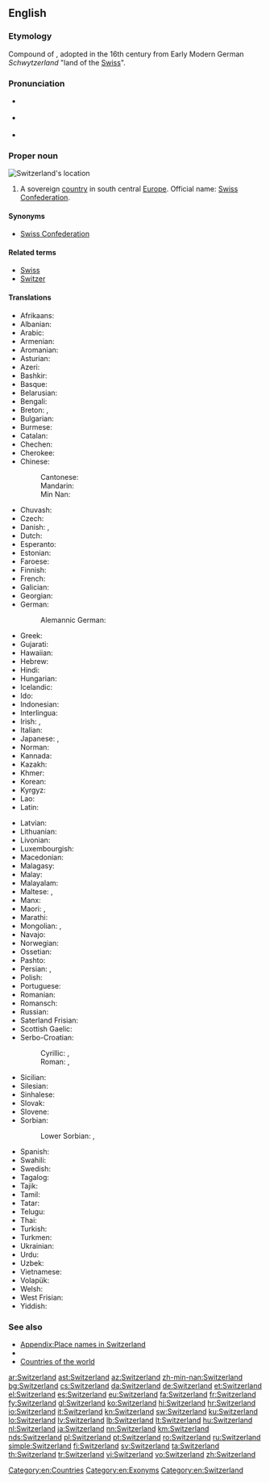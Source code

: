 ==English==

===Etymology===
Compound of {{suffix|Switzer|-land|lang=en}}, adopted in the 16th century from Early Modern German ''Schwytzerland'' "land of the [[Swiss]]".

{{wikipedia}}

===Pronunciation===
* {{a|UK}} {{IPA|/ˈswɪt.səl.ənd/|lang=en}}
* {{a|US}} {{IPA|/ˈswɪt.sɚ.lənd/|lang=en}}
* {{audio|en-us-Switzerland.ogg|Audio (US)|lang=en}}

===Proper noun===
[[Image:LocationSwitzerland.svg|thumb|Switzerland's location]]
{{en-proper noun}}

# A sovereign [[country]] in south central [[Europe]]. Official name: [[Swiss Confederation]].

====Synonyms====
* [[Swiss Confederation]]

====Related terms====
* [[Swiss]]
* [[Switzer]]

====Translations====
{{trans-top|sovereign country}}
* Afrikaans: {{t|af|Switserland}}
* Albanian: {{t+|sq|Zvicra|f}}
* Arabic: {{t|ar|سُوِيسْرَا|f|tr=suwisrā}}
* Armenian: {{t+|hy|Շվեյցարիա}}
* Aromanian: {{t|rup|Shwaitsã}}
* Asturian: {{t+|ast|Suiza|f}}
* Azeri: {{t+|az|İsveçrə}}
* Bashkir: {{t|ba|Швейцария|sc=Cyrl}}
* Basque: {{t+|eu|Suitza}}
* Belarusian: {{t|be|Швейца́рыя|f}}
* Bengali: {{t|bn|সুইজারল্যান্ড|tr=su'ijārlyānḍ|sc=Beng}}
* Breton: {{t|br|Suis}}, {{t|br|Bro-Suis}}
* Bulgarian: {{t+|bg|Швейца́рия|f}}
* Burmese: {{t|my|ဆွစ်ဇာလန်နိုင်ငံ|sc=Mymr}}
* Catalan: {{t+|ca|Suïssa|f}}
* Chechen: {{t|ce|Швейцари}}
* Cherokee: {{t|chr|ᏍᏫᏣᎳᏂ}}
* Chinese:
*: Cantonese: {{t|yue|瑞士|tr=seoi6 si6|sc=Hani}}
*: Mandarin: {{t+|cmn|瑞士|tr=Ruìshì|sc=Hani}}
*: Min Nan: {{t|nan|瑞士|tr=Sūi-sū, Sūi-se|sc=Hans}}
* Chuvash: {{t|cv|Швейцари|sc=Cyrl}}
* Czech: {{t+|cs|Švýcarsko|n}}
* Danish: {{t+|da|Schweiz}}, {{t+|da|Svejts}}
* Dutch: {{t+|nl|Zwitserland}}
* Esperanto: {{t|eo|Svislando}}
* Estonian: {{t+|et|Šveits}}
* Faroese: {{t|fo|Sveis|n}}
* Finnish: {{t+|fi|Sveitsi}}
* French: {{t+|fr|Suisse}}
* Galician: {{t+|gl|Suíza|f}}
* Georgian: {{t|ka|შვეიცარია|sc=Geor}}
* German: {{t+|de|Schweiz|f}}
*: Alemannic German: {{t|gsw|Schwyz|f}}
* Greek: {{t+|el|Ελβετία|f}}
* Gujarati: {{t|gu|સ્વિત્ઝરલેન્ડ|tr=svitjharlenḍ|sc=Gujr}}
* Hawaiian: {{t|haw|Kuikilani}}
* Hebrew: {{t+|he|שווייץ|f|tr=shváyitz}}
* Hindi: {{t+|hi|स्विट्ज़रलैण्ड|tr=sviṭzarlaiṇḍ}}
* Hungarian: {{t+|hu|Svájc}}
* Icelandic: {{t+|is|Sviss|f}}
* Ido: {{t+|io|Suisia}}
* Indonesian: {{t|id|Swis}}
* Interlingua: {{t|ia|Suissa}}
* Irish: {{t|ga|Eilvéis|alt=An Eilvéis|f}}, {{t|ga|Cónaidhm na hEilvéise|f}}
* Italian: {{t+|it|Svizzera|f}}
* Japanese: {{t+|ja|スイス|tr=Suisu}}, {{qualifier|obsolete}} {{t|ja|瑞西}}
* Norman: {{t|nrf|Suisse|f}}
* Kannada: {{t|kn|ಸ್ವಿಟ್ಜರ್ಲ್ಯಾಂಡ್}}
* Kazakh: {{t|kk|Швейцария}}
* Khmer: {{t|km|ស៊្វីស}}
* Korean: {{t+|ko|스위스}}
* Kyrgyz: {{t|ky|Швейцария}}
* Lao: {{t+|lo|ສະວິດເຊີແລນ}}
* Latin: {{t|la|Helvētia|f}}
{{trans-mid}}
* Latvian: {{t+|lv|Šveice|f}}
* Lithuanian: {{t+|lt|Šveicarija|f}}
* Livonian: {{t|liv|Šveits}}
* Luxembourgish: {{t+|lb|Schwäiz|f}}
* Macedonian: {{t+|mk|Швајцарија|f}}
* Malagasy: {{t|mg|Soisa}}
* Malay: {{t|ms|Switzerland}}
* Malayalam: {{t|ml|സ്വിറ്റ്സർലാന്റ്|sc=Mlym}}
* Maltese: {{t|mt|Svizzera}}, {{t|mt|l-Isvizzera}}
* Manx: {{t|gv|Elveeish|f|alt=Yn Elveeish}}
* Maori: {{t|mi|Witirana}}, {{t|mi|Huiterangi}}
* Marathi: {{t|mr|स्वित्झर्लंड|tr=svitjharlaṇḍ|sc=Deva}}
* Mongolian: {{t+|mn|Швейцари}}, {{t|mn|Швецари|sc=Cyrl}}
* Navajo: {{t|nv|Swis bikéyah}}
* Norwegian: {{t+|no|Sveits}}
* Ossetian: {{t|os|Швейцари|sc=Cyrl}}
* Pashto: {{t+|ps|سويس|sc=ps-Arab}}
* Persian: {{t+|fa|سوئیس|tr=Su'is|sc=fa-Arab}}, {{t+|fa|سویس|tr=Suvis|sc=fa-Arab}}
* Polish: {{t+|pl|Szwajcaria|f}}
* Portuguese: {{t+|pt|Suíça|f}}
* Romanian: {{t+|ro|Elveția|f}}
* Romansch: {{t|rm|Svizra|f}}
* Russian: {{t+|ru|Швейца́рия|f}}
* Saterland Frisian: {{t|stq|Swaits}}
* Scottish Gaelic: {{t|gd|Eilbheis|f|alt=An Eilbheis}}
* Serbo-Croatian:
*: Cyrillic: {{t|sh|Швајцарска|f|sc=Cyrl}} {{qualifier|Serbian}}, {{t|sh|Швицарска|f|sc=Cyrl}} {{qualifier|Bosnian, Croatian}}
*: Roman: {{t|sh|Švajcarska|f}} {{qualifier|Serbian}}, {{t+|sh|Švȉcarskā|f}} {{qualifier|Bosnian, Croatian}}
* Sicilian: {{t|scn|Svìzzira|f}}
* Silesian: {{t|szl|Szwajcaryjo|f}}
* Sinhalese: {{t|si|ස්විට්සර්ලන්තය|sc=Sinh}}
* Slovak: {{t+|sk|Švajčiarsko|n}}
* Slovene: {{t+|sl|Švíca|f}}
* Sorbian:
*: Lower Sorbian: {{t|dsb|Šwicarska|f}}, {{t|dsb|Šwicojska|f}}
* Spanish: {{t+|es|Suiza|f}}
* Swahili: {{t+|sw|Uswisi}}
* Swedish: {{t+|sv|Schweiz}}
* Tagalog: {{t|tl|Suwisa}}
* Tajik: {{t+|tg|Швейтсария}}
* Tamil: {{t|ta|சுவிட்சர்லாந்து}}
* Tatar: {{t|tt|Швейцария}}
* Telugu: {{t|te|స్విట్జర్లాండ్}}
* Thai: {{t+|th|สวิตเซอร์แลนด์|tr=sàwítserlaen}}
* Turkish: {{t+|tr|İsviçre}}
* Turkmen: {{t|tk|Şweýsariýa}}
* Ukrainian: {{t+|uk|Швейца́рія|f}}
* Urdu: {{t|ur|سویٹزر لینڈ|tr=sviṭzar laiṇḍ}}
* Uzbek: {{t+|uz|Shveysariya}}
* Vietnamese: {{t+|vi|Thụy Sĩ}}
* Volapük: {{t+|vo|Jveizän}}
* Welsh: {{t+|cy|Swistir|m}}
* West Frisian: {{t+|fy|Switserlân}}
* Yiddish: {{t|yi|שווייץ|f}}
{{trans-bottom}}

===See also===
* [[Appendix:Place names in Switzerland]]
* {{list:countries of Europe/en}}
* [[Appendix:Countries of the world|Countries of the world]]

[[Category:en:Countries]]
[[Category:en:Exonyms]]
[[Category:en:Switzerland]]

[[ar:Switzerland]]
[[ast:Switzerland]]
[[az:Switzerland]]
[[zh-min-nan:Switzerland]]
[[bg:Switzerland]]
[[cs:Switzerland]]
[[da:Switzerland]]
[[de:Switzerland]]
[[et:Switzerland]]
[[el:Switzerland]]
[[es:Switzerland]]
[[eu:Switzerland]]
[[fa:Switzerland]]
[[fr:Switzerland]]
[[fy:Switzerland]]
[[gl:Switzerland]]
[[ko:Switzerland]]
[[hi:Switzerland]]
[[hr:Switzerland]]
[[io:Switzerland]]
[[it:Switzerland]]
[[kn:Switzerland]]
[[sw:Switzerland]]
[[ku:Switzerland]]
[[lo:Switzerland]]
[[lv:Switzerland]]
[[lb:Switzerland]]
[[lt:Switzerland]]
[[hu:Switzerland]]
[[nl:Switzerland]]
[[ja:Switzerland]]
[[nn:Switzerland]]
[[km:Switzerland]]
[[nds:Switzerland]]
[[pl:Switzerland]]
[[pt:Switzerland]]
[[ro:Switzerland]]
[[ru:Switzerland]]
[[simple:Switzerland]]
[[fi:Switzerland]]
[[sv:Switzerland]]
[[ta:Switzerland]]
[[th:Switzerland]]
[[tr:Switzerland]]
[[vi:Switzerland]]
[[vo:Switzerland]]
[[zh:Switzerland]]